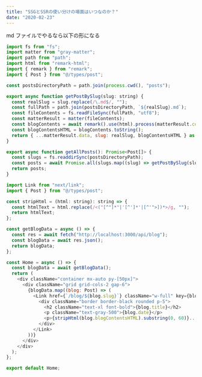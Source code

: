 ```yaml
---
title: "SSGとSSRの使い分けの場面はいつなのか？"
date: "2020-02-23"
---
```


md ファイルでやるなら以下の形になる

```javascript
import fs from "fs";
import matter from "gray-matter";
import path from "path";
import html from "remark-html";
import { remark } from "remark";
import { Post } from "@/types/post";

const postsDirectoryPath = path.join(process.cwd(), "posts");

export async function getPostBySlug(slug: string) {
  const realSlug = slug.replace(/\.md$/, "");
  const fullPath = path.join(postsDirectoryPath, `${realSlug}.md`);
  const fileContents = fs.readFileSync(fullPath, "utf8");
  const matterResult = matter(fileContents);
  const blogContents = await remark().use(html).process(matterResult.content);
  const blogContentsHTML = blogContents.toString();
  return { ...matterResult.data, slug: realSlug, blogContentsHTML } as Post;
}

export async function getAllPosts(): Promise<Post[]> {
  const slugs = fs.readdirSync(postsDirectoryPath);
  const posts = await Promise.all(slugs.map((slug) => getPostBySlug(slug)));
  return posts;
}
```

```javascript
import Link from "next/link";
import { Post } from "@/types/post";

const stripHtml = (html: string): string => {
  const htmlText = html.replace(/<("[^"]*"|'[^']*'|[^'">])*>/g, "");
  return htmlText;
};

const getBlogData = async () => {
  const res = await fetch("http://localhost:3000/api/blog");
  const blogData = await res.json();
  return blogData;
};

const Home = async () => {
  const blogData = await getBlogData();
  return (
    <div className="container mx-auto py-[50px]">
      <div className="grid grid-cols-2 gap-6">
        {blogData.map((blog: Post) => (
          <Link href={`/blog/${blog.slug}`} className="w-full" key={blog.slug}>
            <div className="border border-black rounded p-5">
              <h2 className="text-xl font-bold">{blog.title}</h2>
              <p className="text-gray-500">{blog.date}</p>
              <p>{stripHtml(blog.blogContentsHTML).substring(0, 60)}...</p>
            </div>
          </Link>
        ))}
      </div>
    </div>
  );
};

export default Home;
```
